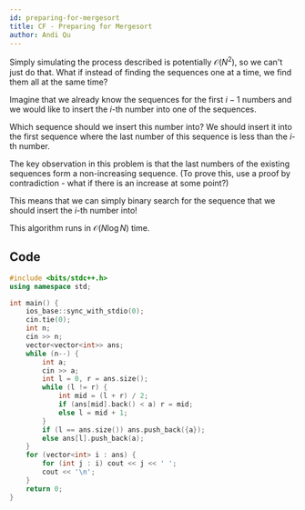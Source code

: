 ```yaml
---
id: preparing-for-mergesort
title: CF - Preparing for Mergesort
author: Andi Qu
---
```


Simply simulating the process described is potentially $\mathcal{O}(N^2)$, so we can't just do that. What if instead of finding the sequences one at a time, we find them all at the same time?

Imagine that we already know the sequences for the first $i - 1$ numbers and we would like to insert the $i$-th number into one of the sequences.

Which sequence should we insert this number into? We should insert it into the first sequence where the last number of this sequence is less than the $i$-th number.

The key observation in this problem is that the last numbers of the existing sequences form a non-increasing sequence. (To prove this, use a proof by contradiction - what if there is an increase at some point?)

This means that we can simply binary search for the sequence that we should insert the $i$-th number into!

This algorithm runs in $\mathcal{O}(N \log N)$ time.

## Code

```cpp
#include <bits/stdc++.h>
using namespace std;

int main() {
    ios_base::sync_with_stdio(0);
    cin.tie(0);
    int n;
    cin >> n;
    vector<vector<int>> ans;
    while (n--) {
        int a;
        cin >> a;
        int l = 0, r = ans.size();
        while (l != r) {
            int mid = (l + r) / 2;
            if (ans[mid].back() < a) r = mid;
            else l = mid + 1;
        }
        if (l == ans.size()) ans.push_back({a});
        else ans[l].push_back(a);
    }
    for (vector<int> i : ans) {
        for (int j : i) cout << j << ' ';
        cout << '\n';
    }
    return 0;
}
```
